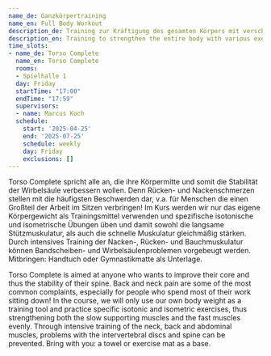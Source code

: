 ```yaml
---
name_de: Ganzkörpertraining
name_en: Full Body Workout
description_de: Training zur Kräftigung des gesamten Körpers mit verschiedenen Übungen.
description_en: Training to strengthen the entire body with various exercises.
time_slots:
- name_de: Torso Complete
  name_en: Torso Complete
  rooms:
  - Spielhalle 1
  day: Friday
  startTime: "17:00"
  endTime: "17:59"
  supervisors:
  - name: Marcus Koch
  schedule:
    start: '2025-04-25'
    end: '2025-07-25'
    schedule: weekly
    day: Friday
    exclusions: []
---
```


<Locale value="de">
 

 Torso Complete spricht alle an, die ihre Körpermitte und somit die Stabilität
der Wirbelsäule verbessern wollen. Denn Rücken- und Nackenschmerzen stellen mit
die häufigsten Beschwerden dar, v.a. für Menschen die einen Großteil der Arbeit
im Sitzen verbringen! Im Kurs werden wir nur das eigene Körpergewicht als
Trainingsmittel verwenden und spezifische isotonische und isometrische Übungen
üben und damit sowohl die langsame Stützmuskulatur, als auch die schnelle
Muskulatur gleichmäßig stärken. Durch intensives Training der Nacken-, Rücken-
und Bauchmuskulatur können Bandscheiben- und Wirbelsäulenproblemen vorgebeugt
werden. Mitbringen: Handtuch oder Gymnastikmatte als Unterlage.

</Locale>
<Locale value="en">
 

 Torso Complete is aimed at anyone who wants to improve their core and thus the
stability of their spine. Back and neck pain are some of the most common
complaints, especially for people who spend most of their work sitting down! In
the course, we will only use our own body weight as a training tool and practice
specific isotonic and isometric exercises, thus strengthening both the slow
supporting muscles and the fast muscles evenly. Through intensive training of
the neck, back and abdominal muscles, problems with the intervertebral discs and
spine can be prevented. Bring with you: a towel or exercise mat as a base.

</Locale>
